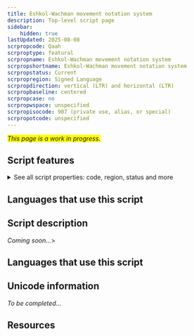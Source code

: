 ```yaml
---
title: Eshkol-Wachman movement notation system
description: Top-level script page
sidebar:
    hidden: true
lastUpdated: 2025-08-08
scrpropcode: Qaah
scrproptype: featural
scrpropname: Eshkol-Wachman movement notation system
scrpropshortname: Eshkol-Wachman movement notation system
scrpropstatus: Current
scrpropregion: Signed Language
scrpropdirection: vertical (LTR) and horizontal (LTR)
scrpropbaseline: centered
scrpropcase: no
scrpropwspace: unspecified
scrpropisocode: 907 (private use, alias, or special)
scrpropotcode: unspecified
---
```


<span style='background-color:yellow'>_This page is a work in progress._</span>


## Script features

<details>
<summary> See all script properties: code, region, status and more</summary>
<ScriptInfo />
</details>

## Languages that use this script

<WsList script='Qaah' wsMax='5' />

## Script description

_Coming soon..._>

## Languages that use this script

<WsList script='Qaah' wsMax='5' />

## Unicode information

_To be completed..._

## Resources

<ScriptResources detailSummary='seemore' />

